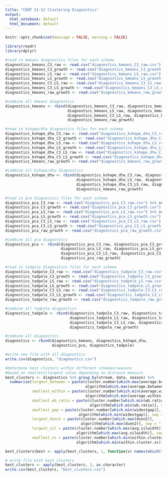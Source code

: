 ---
title: "CENT S1-S2 Clustering Diagnostics"
output:
  html_notebook: default
  html_document: default
---

```{r setup, include=FALSE}
knitr::opts_chunk$set(message = FALSE, warning = FALSE)
```

```{r}
library(readr)
library(dplyr)
```

```{r}
#read in kmeans diagnostics files for each schema
diagnostics_kmeans_C3_raw <- read.csv("diagnostics_kmeans_C3_raw.csv") %>% select(-X)
diagnostics_kmeans_C3_growth <- read.csv("diagnostics_kmeans_C3_growth.csv") %>% select(-X)
diagnostics_kmeans_LS_raw <- read.csv("diagnostics_kmeans_LS_raw.csv") %>% select(-X)
diagnostics_kmeans_LS_growth <- read.csv("diagnostics_kmeans_LS_growth.csv") %>% select(-X)
diagnostics_kmeans_C3_LS_raw <- read.csv("diagnostics_kmeans_C3_LS_raw.csv") %>% select(-X)
diagnostics_kmeans_C3_LS_growth <- read.csv("diagnostics_kmeans_C3_LS_growth.csv") %>% select(-X)
diagnostics_kmeans_raw_growth <- read.csv("diagnostics_kmeans_raw_growth.csv") %>% select(-X)
```

```{r}
#combine all kmeans diagnostics
diagnostics_kmeans <- rbind(diagnostics_kmeans_C3_raw, diagnostics_kmeans_C3_growth, 
                            diagnostics_kmeans_LS_raw, diagnostics_kmeans_LS_growth, 
                            diagnostics_kmeans_C3_LS_raw, diagnostics_kmeans_C3_LS_growth, 
                            diagnostics_kmeans_raw_growth)
```

```{r}
#read in kshape/dtw diagnostics files for each schema
diagnostics_kshape_dtw_C3_raw <- read.csv("diagnostics_kshape_dtw_C3_raw.csv") %>% select(-X)
diagnostics_kshape_dtw_C3_growth <- read.csv("diagnostics_kshape_dtw_C3_growth.csv") %>% select(-X)
diagnostics_kshape_dtw_LS_raw <- read.csv("diagnostics_kshape_dtw_LS_raw.csv") %>% select(-X)
diagnostics_kshape_dtw_LS_growth <- read.csv("diagnostics_kshape_dtw_LS_growth.csv") %>% select(-X)
diagnostics_kshape_dtw_C3_LS_raw <- read.csv("diagnostics_kshape_dtw_C3_LS_raw.csv") %>% select(-X)
diagnostics_kshape_dtw_C3_LS_growth <- read.csv("diagnostics_kshape_dtw_C3_LS_growth.csv") %>% select(-X)
diagnostics_kmeans_raw_growth <- read.csv("diagnostics_kmeans_raw_growth.csv") %>% select(-X)
```

```{r}
#combine all kshape/dtw diagnostics
diagnostics_kshape_dtw <- rbind(diagnostics_kshape_dtw_C3_raw, diagnostics_kshape_dtw_C3_growth, 
                                diagnostics_kshape_dtw_LS_raw, diagnostics_kshape_dtw_LS_growth, 
                                diagnostics_kshape_dtw_C3_LS_raw, diagnostics_kshape_dtw_C3_LS_growth, 
                                diagnostics_kmeans_raw_growth)
```

```{r}
#read in pca diagnostics files for each schema
diagnostics_pca_C3_raw <- read.csv("diagnostics_pca_C3_raw.csv") %>% select(-X)
diagnostics_pca_C3_growth <- read.csv("diagnostics_pca_C3_growth.csv") %>% select(-X)
diagnostics_pca_LS_raw <- read.csv("diagnostics_pca_LS_raw.csv") %>% select(-X)
diagnostics_pca_LS_growth <- read.csv("diagnostics_pca_LS_growth.csv") %>% select(-X)
diagnostics_pca_C3_LS_raw <- read.csv("diagnostics_pca_C3_LS_raw.csv") %>% select(-X)
diagnostics_pca_C3_LS_growth <- read.csv("diagnostics_pca_C3_LS_growth.csv") %>% select(-X)
diagnostics_pca_raw_growth <- read.csv("diagnostics_pca_raw_growth.csv") %>% select(-X)
```

```{r}
#combine all pca diagnostics
diagnostics_pca <- rbind(diagnostics_pca_C3_raw, diagnostics_pca_C3_growth, 
                         diagnostics_pca_LS_raw, diagnostics_pca_LS_growth, 
                         diagnostics_pca_C3_LS_raw, diagnostics_pca_C3_LS_growth, 
                         diagnostics_pca_raw_growth)
```

```{r}
#read in tadpole diagnostics files for each schema
diagnostics_tadpole_C3_raw <- read.csv("diagnostics_tadpole_C3_raw.csv") %>% select(-X)
diagnostics_tadpole_C3_growth <- read.csv("diagnostics_tadpole_C3_growth.csv") %>% select(-X)
diagnostics_tadpole_LS_raw <- read.csv("diagnostics_tadpole_LS_raw.csv") %>% select(-X)
diagnostics_tadpole_LS_growth <- read.csv("diagnostics_tadpole_LS_growth.csv") %>% select(-X)
diagnostics_tadpole_C3_LS_raw <- read.csv("diagnostics_tadpole_C3_LS_raw.csv") %>% select(-X)
diagnostics_tadpole_C3_LS_growth <- read.csv("diagnostics_tadpole_C3_LS_growth.csv") %>% select(-X)
diagnostics_tadpole_raw_growth <- read.csv("diagnostics_tadpole_raw_growth.csv") %>% select(-X)
```

```{r}
#combine all tadpole diagnostics
diagnostics_tadpole <- rbind(diagnostics_tadpole_C3_raw, diagnostics_tadpole_C3_growth, 
                             diagnostics_tadpole_LS_raw, diagnostics_tadpole_LS_growth, 
                             diagnostics_tadpole_C3_LS_raw, diagnostics_tadpole_C3_LS_growth, 
                             diagnostics_tadpole_raw_growth)
```

```{r}
#combine all diagnostics
diagnostics <- rbind(diagnostics_kmeans, diagnostics_kshape_dtw, 
                     diagnostics_pca, diagnostics_tadpole)
```

```{r}
#write new file with all diagnostics
write.csv(diagnostics, "diagnostics.csv")
```

```{r}
#determine best clusters within different schemas/seasons
#based on smallest/largest value depending on distance measure 
best_clusters <- diagnostics %>% group_by(stream, data, season) %>% 
  summarise(largest_between = paste(cluster.number[which.max(average.between)], 
                                    algorithm[which.max(average.between)], sep = " "), 
            smallest_within = paste(cluster.number[which.min(average.within)], 
                                    algorithm[which.min(average.within)], sep = " "), 
            smallest_wb_ratio = paste(cluster.number[which.min(wb.ratio)], 
                                      algorithm[which.min(wb.ratio)], sep = " "), 
            smallest_gap = paste(cluster.number[which.min(widestgap)], 
                                 algorithm[which.min(widestgap)], sep = " "), 
            largest_dunn2 = paste(cluster.number[which.max(dunn2)], 
                                  algorithm[which.max(dunn2)], sep = " "), 
            largest_sil = paste(cluster.number[which.max(avg.silwidth)], 
                                algorithm[which.max(avg.silwidth)], sep = " "), 
            smallest_ss = paste(cluster.number[which.min(within.cluster.ss)], 
                                algorithm[which.min(within.cluster.ss)], sep = " "))

best_clusters$best <- apply(best_clusters, 1, function(x) names(which(table(x) == max(table(x)))))
```

```{r}
# write file with best clusters
best_clusters <- apply(best_clusters, 2, as.character)
write.csv(best_clusters, "best_clusters.csv")
```
